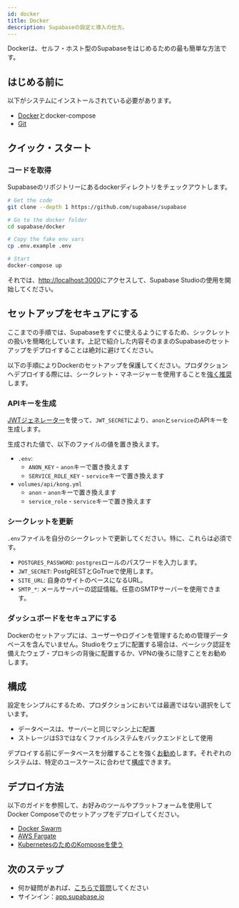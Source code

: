 ```yaml
---
id: docker
title: Docker
description: Supabaseの設定と導入の仕方。
---
```


Dockerは、セルフ・ホスト型のSupabaseをはじめるための最も簡単な方法です。

## はじめる前に

以下がシステムにインストールされている必要があります。

- [Docker](https://docs.docker.com/engine/install/)とdocker-compose
- [Git](https://git-scm.com/downloads)

## クイック・スタート

### コードを取得

Supabaseのリポジトリーにあるdockerディレクトリをチェックアウトします。

```sh
# Get the code
git clone --depth 1 https://github.com/supabase/supabase

# Go to the docker folder
cd supabase/docker

# Copy the fake env vars
cp .env.example .env

# Start
docker-compose up
```

それでは、[http://localhost:3000](http://localhost:3000)にアクセスして、Supabase Studioの使用を開始してください。


## セットアップをセキュアにする

ここまでの手順では、Supabaseをすぐに使えるようにするため、シックレットの扱いを簡略化しています。上記で紹介した内容そのままのSupabaseのセットアップをデプロイすることは絶対に避けてください。

以下の手順によりDockerのセットアップを保護してください。プロダクションへデプロイする際には、シークレット・マネージャーを使用することを[強く推奨](/docs/guides/hosting/overview#managing-your-secrets)します。

### APIキーを生成

[JWTジェネレーター](/docs/guides/hosting/overview#apiキー)を使って、`JWT_SECRET`により、`anon`と`service`のAPIキーを生成します。

生成された値で、以下のファイルの値を置き換えます。

- `.env`: 
  - `ANON_KEY` - `anon`キーで置き換えます
  - `SERVICE_ROLE_KEY` - `service`キーで置き換えます
- `volumes/api/kong.yml`
  - `anon` - `anon`キーで置き換えます
  - `service_role` - `service`キーで置き換えます

### シークレットを更新

`.env`ファイルを自分のシークレットで更新してください。特に、これらは必須です。

- `POSTGRES_PASSWORD`: `postgres`ロールのパスワードを入力します。 
- `JWT_SECRET`: PostgRESTとGoTrueで使用します。
- `SITE_URL`: 自身のサイトのベースになるURL。
- `SMTP_*`: メールサーバーの認証情報。任意のSMTPサーバーを使用できます。



### ダッシュボードをセキュアにする

Dockerのセットアップには、ユーザーやログインを管理するための管理データベースを含んでいません。Studioをウェブに配置する場合は、ベーシック認証を備えたウェブ・プロキシの背後に配置するか、VPNの後ろに隠すことをお勧めします。 

## 構成

設定をシンプルにするため、プロダクションにおいては最適ではない選択をしています。

- データベースは、サーバーと同じマシン上に配置
- ストレージはS3ではなくファイルシステムをバックエンドとして使用

デプロイする前にデータベースを分離することを強く[お勧め](/docs/guides/hosting/overview#managing-your-database)します。それぞれのシステムは、特定のユースケースに合わせて[構成](/docs/guides/hosting/overview#configuration)できます。

## デプロイ方法

以下のガイドを参照して、お好みのツールやプラットフォームを使用してDocker Composeでのセットアップをデプロイしてください。

- [Docker Swarm](https://docs.docker.com/engine/swarm/stack-deploy/)
- [AWS Fargate](https://aws.amazon.com/blogs/containers/deploy-applications-on-amazon-ecs-using-docker-compose/)
- [KubernetesのためのKomposeを使う](https://kubernetes.io/docs/tasks/configure-pod-container/translate-compose-kubernetes/)


## 次のステップ

- 何か疑問があれば、[こちらで質問](https://github.com/supabase/supabase/discussions)してください
- サインイン：[app.supabase.io](https://app.supabase.io)
